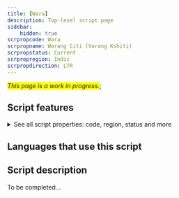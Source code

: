 ```yaml
---
title: [Wara]
description: Top-level script page
sidebar:
    hidden: true
scrpropcode: Wara
scrpropname: Warang Citi (Varang Kshiti)
scrpropstatus: Current
scrpropregion: Indic
scrpropdirection: LTR
---
```


<span style='background-color:yellow'>_This page is a work in progress._</span>;


## Script features

<details>
<summary> See all script properties: code, region, status and more</summary>
<ScriptInfo />
</details>

## Languages that use this script

<WsList script='Wara' wsMax='5' />

## Script description

To be completed...

